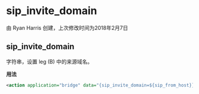# sip_invite_domain 

由 Ryan Harris 创建，上次修改时间为2018年2月7日

## sip_invite_domain

字符串，设置 leg (B) 中的来源域名。

**用法**

```xml
<action application="bridge" data="{sip_invite_domain=${sip_from_host}}sofia/gateway/gw1/$1@domain.org"/>
```